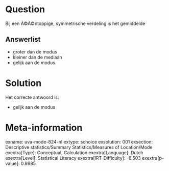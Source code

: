 Question
========

Bij een Ã©Ã©ntoppige, symmetrische verdeling is het gemiddelde


Answerlist
----------

* groter dan de modus
* kleiner dan de mediaan
* gelijk aan de modus

Solution
========

Het correcte antwoord is: 

* gelijk aan de modus

Meta-information
================
exname: uva-mode-824-nl
extype: schoice
exsolution: 001
exsection: Descriptive statistics/Summary Statistics/Measures of Location/Mode
exextra[Type]: Conceptual, Calculation
exextra[Language]: Dutch
exextra[Level]: Statistical Literacy
exextra[IRT-Difficulty]: -6.503
exextra[p-value]: 0.9985
